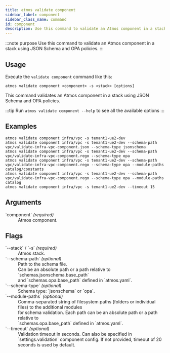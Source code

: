```yaml
---
title: atmos validate component
sidebar_label: component
sidebar_class_name: command
id: component
description: Use this command to validate an Atmos component in a stack using JSON Schema and OPA policies.
---
```


:::note purpose
Use this command to validate an Atmos component in a stack using JSON Schema and OPA policies.
:::

<Screengrab title="atmos validate component --help" slug="atmos-validate-component--help" />

## Usage

Execute the `validate component` command like this:

```shell
atmos validate component <component> -s <stack> [options]
```

This command validates an Atmos component in a stack using JSON Schema and OPA policies.

:::tip
Run `atmos validate component --help` to see all the available options
:::

## Examples

```shell
atmos validate component infra/vpc -s tenant1-ue2-dev
atmos validate component infra/vpc -s tenant1-ue2-dev --schema-path vpc/validate-infra-vpc-component.json --schema-type jsonschema
atmos validate component infra/vpc -s tenant1-ue2-dev --schema-path vpc/validate-infra-vpc-component.rego --schema-type opa
atmos validate component infra/vpc -s tenant1-ue2-dev --schema-path vpc/validate-infra-vpc-component.rego --schema-type opa --module-paths catalog/constants
atmos validate component infra/vpc -s tenant1-ue2-dev --schema-path vpc/validate-infra-vpc-component.rego --schema-type opa --module-paths catalog
atmos validate component infra/vpc -s tenant1-ue2-dev --timeout 15
```

## Arguments

<dl>
  <dt>`component` <em>(required)</em></dt>
  <dd>Atmos component.</dd>
</dl>

## Flags

<dl>
  <dt>`--stack` / `-s` <em>(required)</em></dt>
  <dd>Atmos stack.</dd>

  <dt>`--schema-path` <em>(optional)</em></dt>
  <dd>Path to the schema file.<br/>Can be an absolute path or a path relative to `schemas.jsonschema.base_path`<br/>and `schemas.opa.base_path` defined in `atmos.yaml`.</dd>

  <dt>`--schema-type` <em>(optional)</em></dt>
  <dd>Schema type: `jsonschema` or `opa`.</dd>

  <dt>`--module-paths` <em>(optional)</em></dt>
  <dd>Comma-separated string of filesystem paths (folders or individual files) to the additional modules<br/>for schema validation. Each path can be an absolute path or a path relative to<br/>`schemas.opa.base_path` defined in `atmos.yaml`.</dd>

  <dt>`--timeout` <em>(optional)</em></dt>
  <dd>Validation timeout in seconds. Can also be specified in `settings.validation` component config. If not provided, timeout of 20 seconds is used by default.</dd>
</dl>
